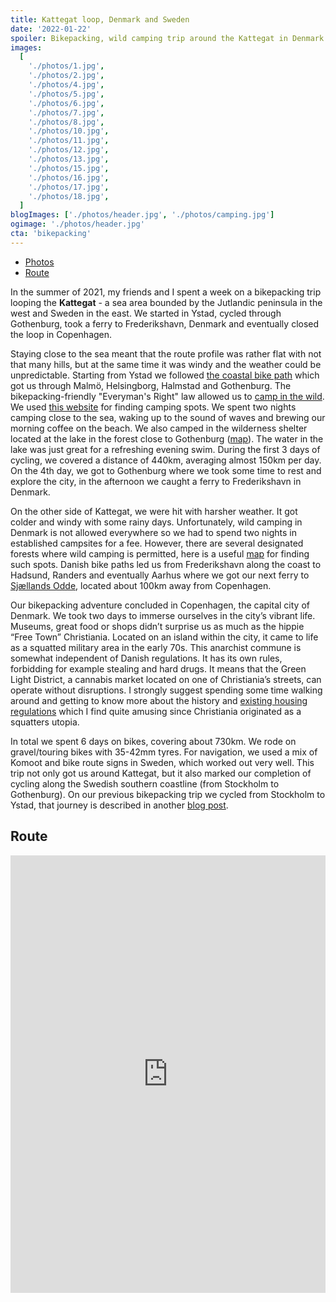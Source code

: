 ```yaml
---
title: Kattegat loop, Denmark and Sweden
date: '2022-01-22'
spoiler: Bikepacking, wild camping trip around the Kattegat in Denmark and Sweden.
images:
  [
    './photos/1.jpg',
    './photos/2.jpg',
    './photos/4.jpg',
    './photos/5.jpg',
    './photos/6.jpg',
    './photos/7.jpg',
    './photos/8.jpg',
    './photos/10.jpg',
    './photos/11.jpg',
    './photos/12.jpg',
    './photos/13.jpg',
    './photos/15.jpg',
    './photos/16.jpg',
    './photos/17.jpg',
    './photos/18.jpg',
  ]
blogImages: ['./photos/header.jpg', './photos/camping.jpg']
ogimage: './photos/header.jpg'
cta: 'bikepacking'
---
```


- [Photos](#image-gallery)
- [Route](#route)

<MakeItBigContainer>
  <ImageComponent
    image={props.frontmatter.blogImages[0]}
    alt="Sweden"
  ></ImageComponent>
</MakeItBigContainer>

In the summer of 2021, my friends and I spent a week on a bikepacking trip looping the **Kattegat** - a sea area bounded by the Jutlandic peninsula in the west and Sweden in the east. We started in Ystad, cycled through Gothenburg, took a ferry to Frederikshavn, Denmark and eventually closed the loop in Copenhagen.

Staying close to the sea meant that the route profile was rather flat with not that many hills, but at the same time it was windy and the weather could be unpredictable. Starting from Ystad we followed [the coastal bike path](https://visitsweden.com/what-to-do/nature-outdoors/biking/swedens-best-cycling-routes/) which got us through Malmö, Helsingborg, Halmstad and Gothenburg. The bikepacking-friendly "Everyman's Right" law allowed us to [camp in the wild](https://j.blaszyk.me/bikepacking-in-sweden/#wild-camping). We used [this website](https://campwild.org/) for finding camping spots. We spent two nights camping close to the sea, waking up to the sound of waves and brewing our morning coffee on the beach. We also camped in the wilderness shelter located at the lake in the forest close to Gothenburg ([map](https://map.campwild.org/places/4112)). The water in the lake was just great for a refreshing evening swim. During the first 3 days of cycling, we covered a distance of 440km, averaging almost 150km per day. On the 4th day, we got to Gothenburg where we took some time to rest and explore the city, in the afternoon we caught a ferry to Frederikshavn in Denmark.

<MakeItBigContainer>
  <ImageComponent
    image={props.frontmatter.blogImages[1]}
    alt="Camping at the sea"
    isRow
  ></ImageComponent>
  <Container>
    <Column>
      <ImageComponent
        image={props.frontmatter.images[8]}
        alt="Lake"
      ></ImageComponent>
    </Column>
    <Column>
      <ImageComponent
        image={props.frontmatter.images[10]}
        alt="Camping lake"
      ></ImageComponent>
    </Column>
  </Container>
</MakeItBigContainer>

On the other side of Kattegat, we were hit with harsher weather. It got colder and windy with some rainy days. Unfortunately, wild camping in Denmark is not allowed everywhere so we had to spend two nights in established campsites for a fee. However, there are several designated forests where wild camping is permitted, here is a useful [map](https://udinaturen.dk/map-page?scIds=1150,1303,1153&ffId=2468) for finding such spots. Danish bike paths led us from Frederikshavn along the coast to Hadsund, Randers and eventually Aarhus where we got our next ferry to [Sjællands Odde](https://www.google.com/maps/place/4583+Sj%C3%A6llands+Odde,+Denmark/@56.2359695,11.2544575,8.09z/data=!4m5!3m4!1s0x464db64c0f413e79:0x26a6d2afd1db110a!8m2!3d55.9671697!4d11.3667297), located about 100km away from Copenhagen.

Our bikepacking adventure concluded in Copenhagen, the capital city of Denmark. We took two days to immerse ourselves in the city’s vibrant life. Museums, great food or shops didn’t surprise us as much as the hippie “Free Town” Christiania. Located on an island within the city, it came to life as a squatted military area in the early 70s. This anarchist commune is somewhat independent of Danish regulations. It has its own rules, forbidding for example stealing and hard drugs. It means that the Green Light District, a cannabis market located on one of Christiania’s streets, can operate without disruptions. I strongly suggest spending some time walking around and getting to know more about the history and [existing housing regulations](https://www.atlasobscura.com/articles/if-you-want-to-live-in-a-copenhagen-commune-get-ready-for-red-tape) which I find quite amusing since Christiania originated as a squatters utopia.

In total we spent 6 days on bikes, covering about 730km. We rode on gravel/touring bikes with 35-42mm tyres. For navigation, we used a mix of Komoot and bike route signs in Sweden, which worked out very well. This trip not only got us around Kattegat, but it also marked our completion of cycling along the Swedish southern coastline (from Stockholm to Gothenburg). On our previous bikepacking trip we cycled from Stockholm to Ystad, that journey is described in another [blog post](https://j.blaszyk.me/bikepacking-in-sweden/).

<ImageGallery images={props.frontmatter.images}></ImageGallery>

## Route

<iframe
  src="https://ridewithgps.com/embeds?type=route&id=38412773&metricUnits=true&sampleGraph=true"
  style="width: 1px; min-width: 100%; height: 700px; border: none;"
  scrolling="no"
></iframe>
